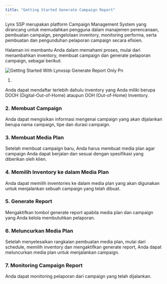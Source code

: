 ```yaml
---
title: "Getting Started Generate Campaign Report"
---
```


<p class="text-md text-justify">
Lynx SSP merupakan platform Campaign Management System yang dirancang untuk memudahkan pengguna dalam manajemen perencanaan, pembuatan campaign, pengelolaan inventory, monitoring performa, serta pembuatan dan pengunduhan pelaporan campaign secara efisien.

Halaman ini membantu Anda dalam memahami proses, mulai dari menambahkan inventory, membuat campaign dan generate pelaporan campaign, sebagai berikut:

</p>

![Getting Started With Lynxssp Generate Report Only Pn](/images/getting-started-with-lynxssp-generate-report-only.png)

1. 

Anda dapat mendaftar terlebih dahulu inventory yang Anda miliki berupa DOOH (Digital-Out-of-Home) ataupun OOH (Out-of-Home) Inventory.

<Card title="Membuat DOOH (Digital-Out-of-Home) Inventory">
  
</Card>

<Card title="Membuat OOH (Out-of-Home) Inventory" iconType="regular">
  
</Card>

### 2. Membuat Campaign

Anda dapat mengisikan informasi mengenai campaign yang akan dijalankan berupa nama campaign, tipe dan durasi campaign.

### 3. Membuat Media Plan

Setelah membuat campaign baru, Anda harus membuat media plan agar campaign Anda dapat berjalan dan sesuai dengan spesifikasi yang diberikan oleh klien.

### 4. Memilih Inventory ke dalam Media Plan

Anda dapat memilih inventories ke dalam media plan yang akan digunakan untuk menjalankan sebuah campaign yang telah dibuat.

### 5. Generate Report

Mengaktifkan tombol generate report apabila media plan dan campaign yang Anda kelola membutuhkan pelaporan.

### 6. Meluncurkan Media Plan

Setelah menyelesaikan rangkaian pembuatan media plan, mulai dari schedule, memilih inventory dan mengaktifkan generate report, Anda dapat meluncurkan media plan untuk menjalankan campaign.

### 7. Monitoring Campaign Report

Anda dapat monitoring pelaporan dari campaign yang telah dijalankan.

<Card title="Download Pelaporan Campaign">
  
</Card>

<Card title="Membagikan Pelaporan Campaign">
  
</Card>

<Card title="Mengakses Pelaporan Campaign">
  
</Card>